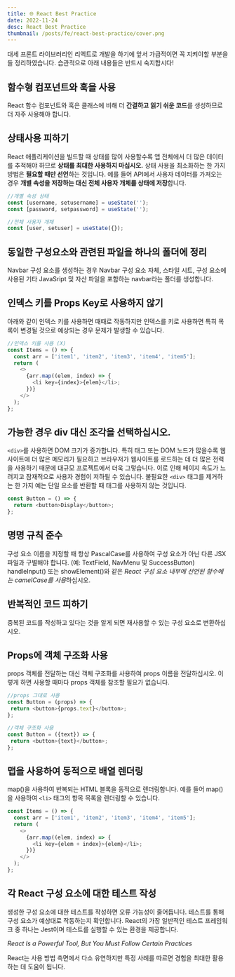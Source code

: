 ```yaml
---
title: 🌐 React Best Practice
date: 2022-11-24
desc: React Best Practice
thumbnail: /posts/fe/react-best-practice/cover.png
---
```


대세 프론트 라이브러리인 리엑트로 개발을 하기에 앞서 가급적이면 꼭 지켜야할 부분을들 정리하였습니다. 습관적으로 아래 내용들은 반드시 숙지합시다!

## 함수형 컴포넌트와 훅을 사용

React 함수 컴포넌트와 훅은 클래스에 비해 더 **간결하고 읽기 쉬운 코드**를 생성하므로 더 자주 사용해야 합니다.

## 상태사용 피하기

React 애플리케이션을 빌드할 때 상태를 많이 사용할수록 앱 전체에서 더 많은 데이터를 추적해야 하므로 **상태를 최대한 사용하지 마십시오.**
상태 사용을 최소화하는 한 가지 방법은 **필요할 때만 선언**하는 것입니다.
예를 들어 API에서 사용자 데이터를 가져오는 경우 **개별 속성을 저장하는 대신 전체 사용자 개체를 상태에 저장**합니다.

```javascript
//개별 속성 상태
const [username, setusername] = useState('');
const [password, setpassword] = useState('');

//전체 사용자 개체
const [user, setuser] = useState({});
```

## 동일한 구성요소와 관련된 파일을 하나의 폴더에 정리

Navbar 구성 요소를 생성하는 경우 Navbar 구성 요소 자체, 스타일 시트, 구성 요소에 사용된 기타 JavaSript 및 자산 파일을 포함하는 navbar라는 폴더를 생성합니다.

## 인덱스 키를 Props Key로 사용하지 않기

아래와 같이 인덱스 키를 사용하면 때때로 작동하지만 인덱스를 키로 사용하면 특히 목록이 변경될 것으로 예상되는 경우 문제가 발생할 수 있습니다.

```javascript
//인덱스 키를 사용 (X)
const Items = () => {
  const arr = ['item1', 'item2', 'item3', 'item4', 'item5'];
  return (
    <>
      {arr.map((elem, index) => {
        <li key={index}>{elem}</li>;
      })}
    </>
  );
};
```

## 가능한 경우 div 대신 조각을 선택하십시오.

`<div>`를 사용하면 DOM 크기가 증가합니다. 특히 태그 또는 DOM 노드가 많을수록 웹사이트에 더 많은 메모리가 필요하고 브라우저가 웹사이트를 로드하는 데 더 많은 전력을 사용하기 때문에 대규모 프로젝트에서 더욱 그렇습니다. 이로 인해 페이지 속도가 느려지고 잠재적으로 사용자 경험이 저하될 수 있습니다.
불필요한 `<div>` 태그를 제거하는 한 가지 예는 단일 요소를 반환할 때 태그를 사용하지 않는 것입니다.

```javascript
const Button = () => {
  return <button>Display</button>;
};
```

## 명명 규칙 준수

구성 요소 이름을 지정할 때 항상 PascalCase를 사용하여 구성 요소가 아닌 다른 JSX 파일과 구별해야 합니다. (예: TextField, NavMenu 및 SuccessButton)
handleInput() 또는 showElement()와 같은 *React 구성 요소 내부에 선언된 함수에는 camelCase를 사용*하십시오.

## 반복적인 코드 피하기

중복된 코드를 작성하고 있다는 것을 알게 되면 재사용할 수 있는 구성 요소로 변환하십시오.

## Props에 객체 구조화 사용

props 객체를 전달하는 대신 객체 구조화를 사용하여 props 이름을 전달하십시오. 이렇게 하면 사용할 때마다 props 객체를 참조할 필요가 없습니다.

```javascript
//props 그대로 사용
const Button = (props) => {
 return <button>{props.text}</button>;
};

//객체 구조화 사용
const Button = ({text}) => {
 return <button>{text}</button>;
};
```

## 맵을 사용하여 동적으로 배열 렌더링

map()을 사용하여 반복되는 HTML 블록을 동적으로 렌더링합니다. 예를 들어 map()을 사용하여 `<li>` 태그의 항목 목록을 렌더링할 수 있습니다.

```javascript
const Items = () => {
  const arr = ['item1', 'item2', 'item3', 'item4', 'item5'];
  return (
    <>
      {arr.map((elem, index) => {
        <li key={elem + index}>{elem}</li>;
      })}
    </>
  );
};
```

## 각 React 구성 요소에 대한 테스트 작성

생성한 구성 요소에 대한 테스트를 작성하면 오류 가능성이 줄어듭니다. 테스트를 통해 구성 요소가 예상대로 작동하는지 확인합니다. React의 가장 일반적인 테스트 프레임워크 중 하나는 Jest이며 테스트를 실행할 수 있는 환경을 제공합니다.

_React Is a Powerful Tool, But You Must Follow Certain Practices_

React는 사용 방법 측면에서 다소 유연하지만 특정 사례를 따르면 경험을 최대한 활용하는 데 도움이 됩니다.